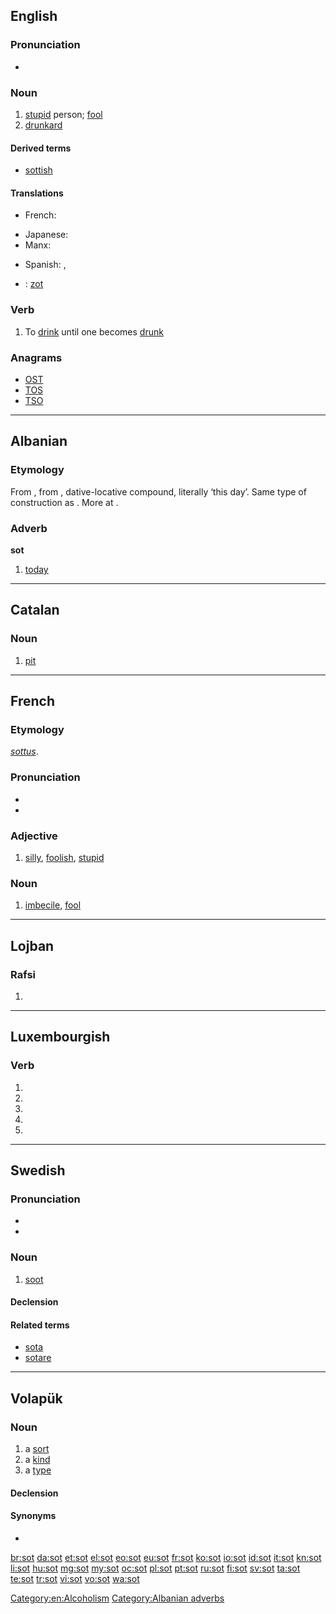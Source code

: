 {{also|söt|søt|sốt|şot|soţ|soot}}
==English==

===Pronunciation===
* {{rhymes|ɒt}}

===Noun===
{{en-noun}}

# [[stupid]] person; [[fool]]
# [[drunkard]]

====Derived terms====
* [[sottish]]

====Translations====
{{trans-top|stupid person; fool}}
* French: {{t|fr|sot|m}}
{{trans-mid}}
{{trans-bottom}}

{{trans-top|drunkard}}
* Japanese: {{t|ja|飲んべえ|tr=nonbē|sc=Jpan}}
* Manx: {{t-|gv|kione meshtal|m|xs=Manx}}
{{trans-mid}}
* Spanish: {{t|es|tomador|m}}, {{t|es|borracho|m}}
{{trans-bottom}}

{{checktrans-top}}
* {{ttbc|nl}}: [[zot]] {{m}}
{{trans-bottom}}

===Verb===
{{en-verb|sots|sotting|sotted}}

# To [[drink]] until one becomes [[drunk]]

===Anagrams===
* [[OST#English|OST]]
* [[TOS#English|TOS]]
* [[TSO#English|TSO]]

[[Category:en:Alcoholism]]

----

==Albanian==
===Etymology===
From {{proto|Albanian|tˢjādīti}}, from {{recons|ḱjeh₂ diHteí}}, dative-locative compound, literally ‘this day’. Same type of construction as {{l|sq|sonte}}. More at {{l|sq|ditë}}.

===Adverb===
'''sot'''

# [[today]]

[[Category:Albanian adverbs]]

----

==Catalan==

===Noun===
{{ca-noun|m}}

# [[pit]]

----

==French==

===Etymology===
{{etyl|ML.|fr}} ''[[sottus]]''.

===Pronunciation===
* {{audio|Fr-sot.ogg|audio}}
* {{IPA|/so/|lang=fr}}

===Adjective===
{{fr-adj|feminine=sotte}}

# [[silly]], [[foolish]], [[stupid]]

===Noun===
{{fr-noun|m|f=sotte}}

# [[imbecile]], [[fool]]

----

==Lojban==

===Rafsi===
{{jbo-rafsi}}

# {{rafsi of|so'u}}

----

==Luxembourgish==

===Verb===
{{head|lb|verb form}}

# {{conjugation of|soen||2|p|pres|ind|lang=lb}}
# {{conjugation of|soen||1|s|pret|ind|lang=lb}}
# {{conjugation of|soen||3|s|pret|ind|lang=lb}}
# {{conjugation of|soen||2|p|pret|ind|lang=lb}}
# {{conjugation of|soen||2|p|imp|lang=lb}}

----

==Swedish==

===Pronunciation===
* {{IPA|/suːt/|lang=sv}}
* {{audio|Sv-sot.ogg|Audio}}

===Noun===
{{sv-noun|g=n}}

# [[soot]]

====Declension====
{{sv-noun-unc-irreg-n|2=sotet}}

====Related terms====
* [[sota]]
* [[sotare]]

----

==Volapük==

===Noun===
{{vo-noun}}

# a [[sort]]
# a [[kind]]
# a [[type]]

====Declension====
{{vo-decl-noun}}

====Synonyms====
* {{l|vo|bid}}

[[br:sot]]
[[da:sot]]
[[et:sot]]
[[el:sot]]
[[eo:sot]]
[[eu:sot]]
[[fr:sot]]
[[ko:sot]]
[[io:sot]]
[[id:sot]]
[[it:sot]]
[[kn:sot]]
[[li:sot]]
[[hu:sot]]
[[mg:sot]]
[[my:sot]]
[[oc:sot]]
[[pl:sot]]
[[pt:sot]]
[[ru:sot]]
[[fi:sot]]
[[sv:sot]]
[[ta:sot]]
[[te:sot]]
[[tr:sot]]
[[vi:sot]]
[[vo:sot]]
[[wa:sot]]